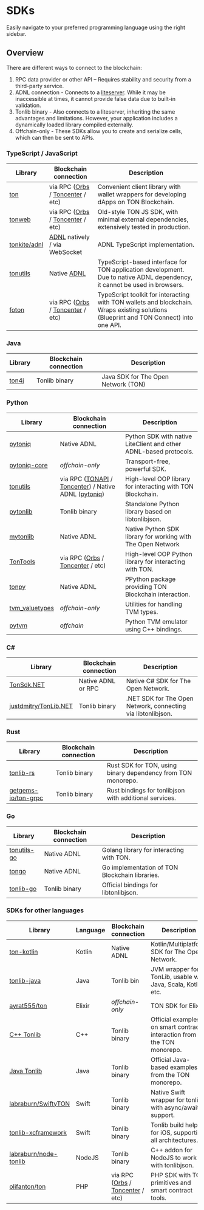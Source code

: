 
# SDKs

Easily navigate to your preferred programming language using the right sidebar.

## Overview

There are different ways to connect to the blockchain:

1. RPC data provider or other API – Requires stability and security from a third-party service.
2. ADNL connection - Connects to a [liteserver](/v3/guidelines/nodes/running-nodes/liteserver-node). While it may be inaccessible at times, it cannot provide false data due to built-in validation.
3. Tonlib binary - Also connects to a liteserver, inheriting the same advantages and limitations. However, your application includes a dynamically loaded library compiled externally.
4. Offchain-only - These SDKs allow you to create and serialize cells, which can then be sent to APIs.

### TypeScript / JavaScript

| Library                                         | Blockchain connection                                                                                 | Description                                                                                                                            |
| ----------------------------------------------- | ----------------------------------------------------------------------------------------------------- | -------------------------------------------------------------------------------------------------------------------------------------- |
| [ton](https://github.com/ton-org/ton)           | via RPC ([Orbs](https://www.orbs.com/ton-access/) / [Toncenter](https://toncenter.com/api/v2/) / etc) | Convenient client library with wallet wrappers for developing dApps on TON Blockchain.                                                 |
| [tonweb](https://github.com/toncenter/tonweb)   | via RPC ([Orbs](https://www.orbs.com/ton-access/) / [Toncenter](https://toncenter.com/api/v2/) / etc) | Old-style TON JS SDK, with minimal external dependencies, extensively tested in production.                                            |
| [tonkite/adnl](https://github.com/tonkite/adnl) | [ADNL](/v3/documentation/network/protocols/adnl/adnl-tcp) natively / via WebSocket                    | ADNL TypeScript implementation.                                                                                                        |
| [tonutils](https://github.com/thekiba/tonutils) | Native [ADNL](/v3/documentation/network/protocols/adnl/adnl-tcp)                                      | TypeScript-based interface for TON application development. Due to native ADNL dependency, it cannot be used in browsers.              |
| [foton](https://foton.sh/)                      | via RPC ([Orbs](https://www.orbs.com/ton-access/) / [Toncenter](https://toncenter.com/api/v2/) / etc) | TypeScript toolkit for interacting with TON wallets and blockchain. Wraps existing solutions (Blueprint and TON Connect) into one API. |

### Java

| Library                                    | Blockchain connection | Description                         |
| ------------------------------------------ | --------------------- | ----------------------------------- |
| [ton4j](https://github.com/neodix42/ton4j) | Tonlib binary         | Java SDK for The Open Network (TON) |

### Python

<!-- tonsdk dropped due to invalid cells serialization, it is deprecated now -->

| Library                                                       | Blockchain connection                                                                                                                                    | Description                                                       |
| ------------------------------------------------------------- | -------------------------------------------------------------------------------------------------------------------------------------------------------- | ----------------------------------------------------------------- |
| [pytoniq](https://github.com/yungwine/pytoniq)                | Native ADNL                                                                                                                                              | Python SDK with native LiteClient and other ADNL-based protocols. |
| [pytoniq-core](https://github.com/yungwine/pytoniq-core)      | _offchain-only_                                                                                                                                          | Transport-free, powerful SDK.                                     |
| [tonutils](https://github.com/nessshon/tonutils)              | via RPC ([TONAPI](https://tonapi.io/api-v2) / [Toncenter](https://toncenter.com/api/v3/)) / Native ADNL ([pytoniq](https://github.com/yungwine/pytoniq)) | High-level OOP library for interacting with TON Blockchain.       |
| [pytonlib](https://github.com/toncenter/pytonlib)             | Tonlib binary                                                                                                                                            | Standalone Python library based on libtonlibjson.                 |
| [mytonlib](https://github.com/igroman787/mytonlib)            | Native ADNL                                                                                                                                              | Native Python SDK library for working with The Open Network       |
| [TonTools](https://github.com/yungwine/TonTools)              | via RPC ([Orbs](https://www.orbs.com/ton-access/) / [Toncenter](https://toncenter.com/api/v2/) / etc)                                                    | High-level OOP Python library for interacting with TON.           |
| [tonpy](https://github.com/disintar/tonpy)                    | Native ADNL                                                                                                                                              | PPython package providing TON Blockchain interaction.             |
| [tvm_valuetypes](https://github.com/toncenter/tvm_valuetypes) | _offchain-only_                                                                                                                                          | Utilities for handling TVM types.                                 |
| [pytvm](https://github.com/yungwine/pytvm)                    | _offchain_                                                                                                                                               | Python TVM emulator using C++ bindings.                           |

### C#

| Library                                                           | Blockchain connection | Description                                                  |
| ----------------------------------------------------------------- | --------------------- | ------------------------------------------------------------ |
| [TonSdk.NET](https://github.com/continuation-team/TonSdk.NET)     | Native ADNL or RPC    | Native C# SDK for The Open Network.                          |
| [justdmitry/TonLib.NET](https://github.com/justdmitry/TonLib.NET) | Tonlib binary         | .NET SDK for The Open Network, connecting via libtonlibjson. |

### Rust

| Library                                                       | Blockchain connection | Description                                                  |
| ------------------------------------------------------------- | --------------------- | ------------------------------------------------------------ |
| [tonlib-rs](https://github.com/ston-fi/tonlib-rs)             | Tonlib binary         | Rust SDK for TON, using binary dependency from TON monorepo. |
| [getgems-io/ton-grpc](https://github.com/getgems-io/ton-grpc) | Tonlib binary         | Rust bindings for tonlibjson with additional services.       |

### Go

| Library                                                  | Blockchain connection | Description                                    |
| -------------------------------------------------------- | --------------------- | ---------------------------------------------- |
| [tonutils-go](https://github.com/xssnick/tonutils-go)    | Native ADNL           | Golang library for interacting with TON.       |
| [tongo](https://github.com/tonkeeper/tongo)              | Native ADNL           | Go implementation of TON Blockchain libraries. |
| [tonlib-go](https://github.com/ton-blockchain/tonlib-go) | Tonlib binary         | Official bindings for libtonlibjson.           |

### SDKs for other languages

| Library                                                                     | Language | Blockchain connection                                                                                 | Description                                                            |   |
| --------------------------------------------------------------------------- | -------- | ----------------------------------------------------------------------------------------------------- | ---------------------------------------------------------------------- | - |
| [ton-kotlin](https://github.com/ton-community/ton-kotlin)                   | Kotlin   | Native ADNL                                                                                           | Kotlin/Multiplatform SDK for The Open Network.                         |   |
| [tonlib-java](https://github.com/ton-blockchain/tonlib-java)                | Java     | Tonlib bin	                                                                                           | JVM wrapper for TonLib, usable with Java, Scala, Kotlin, etc.          |   |
| [ayrat555/ton](https://github.com/ayrat555/ton)                             | Elixir   | _offchain-only_                                                                                       | TON SDK for Elixir.                                                    |   |
| [C++ Tonlib](https://github.com/ton-blockchain/ton/tree/master/example/cpp) | C++      | Tonlib binary                                                                                         | Official examples on smart contract interaction from the TON monorepo. | . |
| [Java Tonlib](https://github.com/ton-blockchain/tonlib-java)                | Java     | Tonlib binary                                                                                         | Official Java-based examples from the TON monorepo.                    |   |
| [labraburn/SwiftyTON](https://github.com/labraburn/SwiftyTON)               | Swift    | Tonlib binary                                                                                         | Native Swift wrapper for tonlib with async/await support.              |   |
| [tonlib-xcframework](https://github.com/labraburn/tonlib-xcframework)       | Swift    | Tonlib binary                                                                                         | Tonlib build helper for iOS, supporting all architectures.             |   |
| [labraburn/node-tonlib](https://github.com/labraburn/node-tonlib)           | NodeJS   | Tonlib binary                                                                                         | C++ addon for NodeJS to work with tonlibjson.                          |   |
| [olifanton/ton](https://github.com/olifanton/ton)                           | PHP      | via RPC ([Orbs](https://www.orbs.com/ton-access/) / [Toncenter](https://toncenter.com/api/v2/) / etc) | PHP SDK with TON primitives and smart contract tools.                  |   |

<Feedback />

